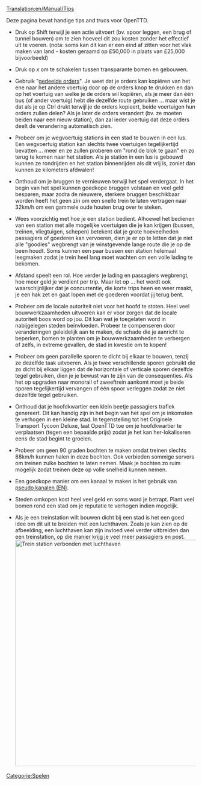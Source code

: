 [[Translation:en/Manual/Tips]]
{{nl/Manual/Inhoudsopgave}}

Deze pagina bevat handige tips and trucs voor OpenTTD.

*Druk op Shift terwijl je een actie uitvoert (bv. spoor leggen, een brug of tunnel bouwen) om te zien hoeveel dit zou kosten zonder het effectief uit te voeren. (nota: soms kan dit kan er een eind af zitten voor het vlak maken van land - kosten geraamd op £50,000 in plaats van £25,000 bijvoorbeeld)

*Druk op ''x'' om te schakelen tussen transparante bomen en gebouwen.

*Gebruik "[[nl/Manual/Orders#gedeelde-orders|gedeelde orders]]". Je weet dat je orders kan kopiëren van het ene naar het andere voertuig door op de orders knop te drukken en dan op het voertuig van welke je de orders wil kopiëren, als je meer dan één bus (of ander voertuig) hebt die dezelfde route gebruiken ... maar wist je dat als je op Ctrl drukt terwijl je de orders kopieert, beide voertuigen hun orders zullen delen? Als je later de orders verandert (bv. ze moeten beiden naar een nieuw station), dan zal ieder voertuig dat deze orders deelt de verandering automatisch zien.

*Probeer om je wegvoertuig stations in een stad te bouwen in een lus. Een wegvoertuig station kan slechts twee voertuigen tegelijkertijd bevatten ... meer en ze zullen proberen om "rond de blok te gaan" en zo terug te komen naar het station. Als je station in een lus is gebouwd kunnen ze rondrijden en het station binnenrijden als dit vrij is, zoniet dan kunnen ze kilometers afdwalen! 

*Onthoud om je bruggen te vernieuwen terwijl het spel verdergaat. In het begin van het spel kunnen goedkope bruggen volstaan en veel geld besparen, maar zodra de nieuwere, sterkere bruggen beschikbaar worden heeft het geen zin om een snelle trein te laten vertragen naar 32km/h om een gammele oude houten brug over te steken.

*Wees voorzichtig met hoe je een station bedient. Alhoewel het bedienen van een station met alle mogelijke voertuigen die je kan krijgen (bussen, treinen, vliegtuigen, schepen) betekent dat je grote hoeveelheden passagiers of goederen kan vervoeren, dien je er op te letten dat je niet alle "goodies" wegbrengt van je winstgevende lange route die je op de been houdt. Soms kunnen een paar bussen een station helemaal leegmaken zodat je trein heel lang moet wachten om een volle lading te bekomen.

*Afstand speelt een rol. Hoe verder je lading en passagiers wegbrengt, hoe meer geld je verdient per trip. Maar let op ... het wordt ook waarschijnlijker dat je concurrentie, die korte trips heen en weer maakt, je een hak zet en gaat lopen met de goederen voordat jij terug bent.

*Probeer om de locale autoriteit niet voor het hoofd te stoten. Heel veel bouwwerkzaamheden uitvoeren kan er voor zorgen dat de locale autoriteit boos word op jou. Dit kan wat je toegelaten word in nabijgelegen steden beïnvloeden. Probeer te compenseren door veranderingen geleidelijk aan te maken, de schade die je aanricht te beperken, bomen te planten om je bouwwerkzaamheden te verbergen of zelfs, in extreme gevallen, de stad in kwestie om te kopen!

*Probeer om geen parallelle sporen te dicht bij elkaar te bouwen, tenzij ze dezelfde taak uitvoeren. Als je twee verschillende sporen gebruikt die zo dicht bij elkaar liggen dat de horizontale of verticale sporen dezelfde tegel gebruiken, dien je je bewust van te zijn van de consequenties. Als het op upgraden naar monorail of zweeftrein aankomt moet je beide sporen tegelijkertijd vervangen of één spoor verleggen zodat ze niet dezelfde tegel gebruiken.

*Onthoud dat je hoofdkwartier een klein beetje passagiers trafiek genereert. Dit kan handig zijn in het begin van het spel om je inkomsten te verhogen in een kleine stad. In tegenstelling tot het Originele Transport Tycoon Deluxe, laat OpenTTD toe om je hoofdkwartier te verplaatsen (tegen een bepaalde prijs) zodat je het kan her-lokaliseren eens de stad begint te groeien. 

*Probeer om geen 90 graden bochten te maken omdat treinen slechts 88km/h kunnen halen in deze bochten. Ook verbieden sommige servers om treinen zulke bochten te laten nemen. Maak je bochten zo ruim mogelijk zodat treinen deze op volle snelheid kunnen nemen.

*Een goedkope manier om een kanaal te maken is het gebruik van [[en/Community/Pseudo canals|pseudo kanalen (EN)]].

*Steden omkopen kost heel veel geld en soms word je betrapt. Plant veel bomen rond een stad om je reputatie te verhogen indien mogelijk. 

*Als je een treinstation wilt bouwen dicht bij een stad is het een goed idee om dit uit te breiden met een luchthaven. Zoals je kan zien op de afbeelding, een luchthaven kan zijn invloed veel verder uitbreiden dan een treinstation, op die manier krijg je veel meer passagiers en post. [[File:en/Manual/Train vs Airport station.png|thumb|600px|center|Trein station verbonden met luchthaven]]

[[Category:nl/Manual/Spelen|Categorie:Spelen]]